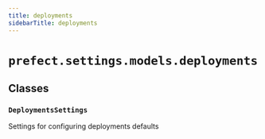 ```yaml
---
title: deployments
sidebarTitle: deployments
---
```


# `prefect.settings.models.deployments`

## Classes

### `DeploymentsSettings`


Settings for configuring deployments defaults

